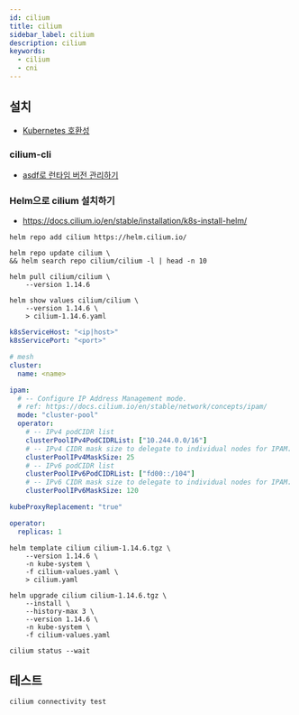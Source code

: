 ```yaml
---
id: cilium
title: cilium
sidebar_label: cilium
description: cilium
keywords:
  - cilium
  - cni
---
```


## 설치

- [Kubernetes 호환성](https://docs.cilium.io/en/stable/network/kubernetes/compatibility/)

### cilium-cli

- [asdf로 런타임 버전 관리하기](/docs/lang/etc/command-line-tools/asdf#플러그인)

### Helm으로 cilium 설치하기

- https://docs.cilium.io/en/stable/installation/k8s-install-helm/

```shell
helm repo add cilium https://helm.cilium.io/
```

```shell
helm repo update cilium \
&& helm search repo cilium/cilium -l | head -n 10
```

```shell
helm pull cilium/cilium \
    --version 1.14.6
```

```shell
helm show values cilium/cilium \
    --version 1.14.6 \
    > cilium-1.14.6.yaml
```

```yaml tilte="cilium-values.yaml"
k8sServiceHost: "<ip|host>"
k8sServicePort: "<port>"

# mesh
cluster:
  name: <name>

ipam:
  # -- Configure IP Address Management mode.
  # ref: https://docs.cilium.io/en/stable/network/concepts/ipam/
  mode: "cluster-pool"
  operator:
    # -- IPv4 podCIDR list
    clusterPoolIPv4PodCIDRList: ["10.244.0.0/16"]
    # -- IPv4 CIDR mask size to delegate to individual nodes for IPAM.
    clusterPoolIPv4MaskSize: 25
    # -- IPv6 podCIDR list
    clusterPoolIPv6PodCIDRList: ["fd00::/104"]
    # -- IPv6 CIDR mask size to delegate to individual nodes for IPAM.
    clusterPoolIPv6MaskSize: 120

kubeProxyReplacement: "true"

operator:
  replicas: 1
```

```shell
helm template cilium cilium-1.14.6.tgz \
    --version 1.14.6 \
    -n kube-system \
    -f cilium-values.yaml \
    > cilium.yaml
```

```shell
helm upgrade cilium cilium-1.14.6.tgz \
    --install \
    --history-max 3 \
    --version 1.14.6 \
    -n kube-system \
    -f cilium-values.yaml
```

```shell
cilium status --wait
```

## 테스트

```shell
cilium connectivity test
```
